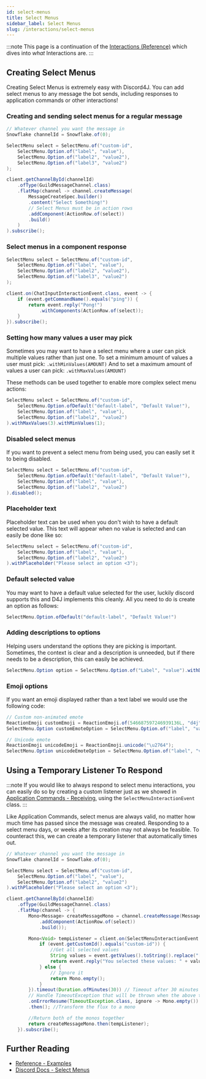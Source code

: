 ```yaml
---
id: select-menus
title: Select Menus
sidebar_label: Select Menus
slug: /interactions/select-menus
---
```


:::note
This page is a continuation of the [Interactions (Reference)](/Reference/Interactions) which dives into *what* Interactions are.
:::

## Creating Select Menus

Creating Select Menus is extremely easy with Discord4J. You can add select menus to any message the bot sends, including responses to application commands or other interactions!

### Creating and sending select menus for a regular message

```java
// Whatever channel you want the message in
Snowflake channelId = Snowflake.of(0);

SelectMenu select = SelectMenu.of("custom-id",
    SelectMenu.Option.of("label", "value"),
    SelectMenu.Option.of("label2", "value2"),
    SelectMenu.Option.of("label3", "value2")
);

client.getChannelById(channelId)
    .ofType(GuildMessageChannel.class)
    .flatMap(channel -> channel.createMessage(
        MessageCreateSpec.builder()
        .content("Select Something!")
        // Select Menus must be in action rows
        .addComponent(ActionRow.of(select))
        .build()
    )
).subscribe();
```

### Select menus in a component response

```java
SelectMenu select = SelectMenu.of("custom-id",
    SelectMenu.Option.of("label", "value"),
    SelectMenu.Option.of("label2", "value2"),
    SelectMenu.Option.of("label3", "value2")
);

client.on(ChatInputInteractionEvent.class, event -> {
    if (event.getCommandName().equals("ping")) {
        return event.reply("Pong!")
            .withComponents(ActionRow.of(select));
    }
}).subscribe();
```

### Setting how many values a user may pick

Sometimes you may want to have a select menu where a user can pick multiple values rather than just one.
To set a minimum amount of values a user must pick: `.withMinValues(AMOUNT)`
And to set a maximum amount of values a user can pick: `.withMaxValues(AMOUNT)`

These methods can be used together to enable more complex select menu actions:

```java
SelectMenu select = SelectMenu.of("custom-id",
    SelectMenu.Option.ofDefault("default-label", "Default Value!"),
    SelectMenu.Option.of("label", "value"),
    SelectMenu.Option.of("label2", "value2")
).withMaxValues(3).withMinValues(1);
```

### Disabled select menus

If you want to prevent a select menu from being used, you can easily set it to being disabled.

```java
SelectMenu select = SelectMenu.of("custom-id",
    SelectMenu.Option.ofDefault("default-label", "Default Value!"),
    SelectMenu.Option.of("label", "value"),
    SelectMenu.Option.of("label2", "value2")
).disabled();
```

### Placeholder text

Placeholder text can be used when you don't wish to have a default selected value. This text will appear when no value is selected and can easily be done like so:

```java
SelectMenu select = SelectMenu.of("custom-id",
    SelectMenu.Option.of("label", "value"),
    SelectMenu.Option.of("label2", "value2")
).withPlaceholder("Please select an option <3");
```

### Default selected value

You may want to have a default value selected for the user, luckily discord supports this and D4J implements this cleanly.
All you need to do is create an option as follows:

```java
SelectMenu.Option.ofDefault("default-label", "Default Value!")
```

### Adding descriptions to options

Helping users understand the options they are picking is important. Sometimes, the context is clear and a description is unneeded, but if there needs to be a description, this can easily be achieved.

```java
SelectMenu.Option option = SelectMenu.Option.of("Label", "value").withDescription("My Description");
```

### Emoji options

If you want an emoji displayed rather than a text label we would use the following code:

```java
// Custom non-animated emote
ReactionEmoji customEmoji = ReactionEmoji.of(546687597246939136L, "d4j", false);
SelectMenu.Option customEmoteOption = SelectMenu.Option.of("label", "value").withEmoji(customEmoji);

// Unicode emote
ReactionEmoji unicodeEmoji = ReactionEmoji.unicode("\u2764");
SelectMenu.Option unicodeEmoteOption = SelectMenu.Option.of("label", "value").withEmoji(unicodeEmoji);
```

## Using a Temporary Listener To Respond

:::note
If you would like to always respond to select menu interactions, you can easily do so by creating a custom listener just as we showed in
[Application Commands - Receiving](/interactions/application-commands#receiving-commands), using the `SelectMenuInteractionEvent` class.
:::

Like Application Commands, select menus are always valid, no matter how much time has passed since the message was created. Responding to a select menu days, or weeks after its creation may not always be feasible. To counteract this, we can create a temporary listener that automatically times out.

```java
// Whatever channel you want the message in
Snowflake channelId = Snowflake.of(0);

SelectMenu select = SelectMenu.of("custom-id",
    SelectMenu.Option.of("label", "value"),
    SelectMenu.Option.of("label2", "value2")
).withPlaceholder("Please select an option <3");

client.getChannelById(channelId)
    .ofType(GuildMessageChannel.class)
    .flatMap(channel -> {
        Mono<Message> createMessageMono = channel.createMessage(MessageCreateSpec.builder()
            .addComponent(ActionRow.of(select))
            .build());

        Mono<Void> tempListener = client.on(SelectMenuInteractionEvent.class, event -> {
            if (event.getCustomId().equals("custom-id")) {
                //Get all selected values
                String values = event.getValues().toString().replace("[", "").replace("]", "");
                return event.reply("You selected these values: " + values).withEphemeral(true);
            } else {
                // Ignore it
                return Mono.empty();
            }
        }).timeout(Duration.ofMinutes(30)) // Timeout after 30 minutes
        // Handle TimeoutException that will be thrown when the above times out
        .onErrorResume(TimeoutException.class, ignore -> Mono.empty())
        .then(); //Transform the flux to a mono

        //Return both of the monos together
        return createMessageMono.then(tempListener);
    }).subscribe();
```


## Further Reading
* [Reference - Examples](/examples)
* [Discord Docs - Select Menus](https://discord.com/developers/docs/interactions/message-components#select-menus)
